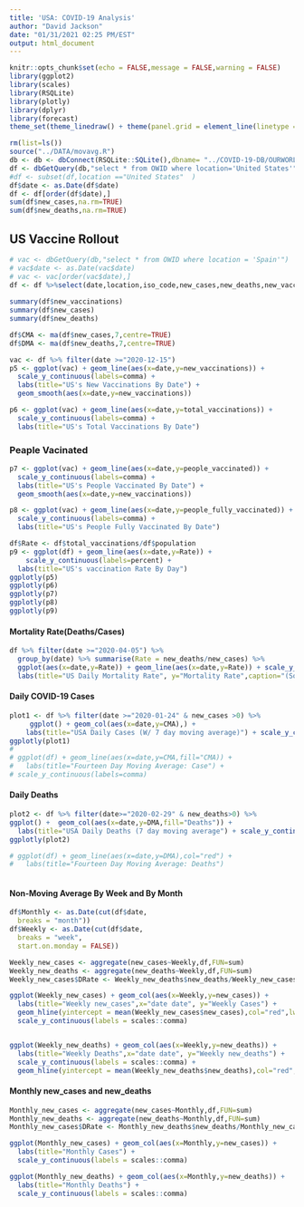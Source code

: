 ```yaml
---
title: 'USA: COVID-19 Analysis'
author: "David Jackson"
date: "01/31/2021 02:25 PM/EST"
output: html_document
---
```


```r
knitr::opts_chunk$set(echo = FALSE,message = FALSE,warning = FALSE)
library(ggplot2)
library(scales)
library(RSQLite)
library(plotly)
library(dplyr)
library(forecast)
theme_set(theme_linedraw() + theme(panel.grid = element_line(linetype = 'dashed')))

```
```r
rm(list=ls())
source("../DATA/movavg.R")
db <- db <- dbConnect(RSQLite::SQLite(),dbname= "../COVID-19-DB/OURWORLD.sqlite3")
df <- dbGetQuery(db,"select * from OWID where location='United States'")
#df <- subset(df,location =="United States"  )
df$date <- as.Date(df$date)
df <- df[order(df$date),]
sum(df$new_cases,na.rm=TRUE)
sum(df$new_deaths,na.rm=TRUE)
```

## US Vaccine Rollout 

```r
# vac <- dbGetQuery(db,"select * from OWID where location = 'Spain'")
# vac$date <- as.Date(vac$date)
# vac <- vac[order(vac$date),]
df <- df %>%select(date,location,iso_code,new_cases,new_deaths,new_vaccinations,new_vaccinations_smoothed,total_vaccinations,people_vaccinated,people_fully_vaccinated,population)
                    
summary(df$new_vaccinations)
summary(df$new_cases)
summary(df$new_deaths)
```
```r
df$CMA <- ma(df$new_cases,7,centre=TRUE)
df$DMA <- ma(df$new_deaths,7,centre=TRUE)
```

```r
vac <- df %>% filter(date >="2020-12-15")
p5 <- ggplot(vac) + geom_line(aes(x=date,y=new_vaccinations)) +
  scale_y_continuous(labels=comma) +
  labs(title="US's New Vaccinations By Date") +
  geom_smooth(aes(x=date,y=new_vaccinations))
```
```r
p6 <- ggplot(vac) + geom_line(aes(x=date,y=total_vaccinations)) +
  scale_y_continuous(labels=comma) +
  labs(title="US's Total Vaccinations By Date") 

```

### Peaple Vacinated 


```r
p7 <- ggplot(vac) + geom_line(aes(x=date,y=people_vaccinated)) +
  scale_y_continuous(labels=comma) +
  labs(title="US's People Vaccinated By Date") +
  geom_smooth(aes(x=date,y=new_vaccinations))
```
```r
p8 <- ggplot(vac) + geom_line(aes(x=date,y=people_fully_vaccinated)) +
  scale_y_continuous(labels=comma) +
  labs(title="US's People Fully Vaccinated By Date") 

```


```r
df$Rate <- df$total_vaccinations/df$population
p9 <- ggplot(df) + geom_line(aes(x=date,y=Rate)) + 
    scale_y_continuous(labels=percent) +
  labs(title="US's vaccination Rate By Day")
ggplotly(p5)
ggplotly(p6)
ggplotly(p7)
ggplotly(p8)
ggplotly(p9)

```

#### Mortality Rate(Deaths/Cases)

```r
df %>% filter(date >="2020-04-05") %>%
  group_by(date) %>% summarise(Rate = new_deaths/new_cases) %>%
  ggplot(aes(x=date,y=Rate)) + geom_line(aes(x=date,y=Rate)) + scale_y_continuous(labels = percent) + geom_smooth(method="loess",span=0.25)
  labs(title="US Daily Mortality Rate", y="Mortality Rate",caption="(Source: John Hopkins/Our World In Data)") 
```


#### Daily COVID-19 Cases

```r
plot1 <- df %>% filter(date >="2020-01-24" & new_cases >0) %>%
     ggplot() + geom_col(aes(x=date,y=CMA),) +
    labs(title="USA Daily Cases (W/ 7 day moving average)") + scale_y_continuous(labels=comma)
ggplotly(plot1)
# 
# ggplot(df) + geom_line(aes(x=date,y=CMA,fill="CMA)) + 
#   labs(title="Fourteen Day Moving Average: Case") +
# scale_y_continuous(labels=comma)
```

#### Daily Deaths

```r
plot2 <- df %>% filter(date>="2020-02-29" & new_deaths>0) %>%
ggplot() +  geom_col(aes(x=date,y=DMA,fill="Deaths")) +
  labs(title="USA Daily Deaths (7 day moving average") + scale_y_continuous(labels=comma)
ggplotly(plot2)

# ggplot(df) + geom_line(aes(x=date,y=DMA),col="red") + 
#   labs(title="Fourteen Day Moving Average: Deaths")
  
```

#### Non-Moving Average By Week and By Month

```r
df$Monthly <- as.Date(cut(df$date,
  breaks = "month"))
df$Weekly <- as.Date(cut(df$date,
  breaks = "week",
  start.on.monday = FALSE))

```
```r
Weekly_new_cases <- aggregate(new_cases~Weekly,df,FUN=sum)
Weekly_new_deaths <- aggregate(new_deaths~Weekly,df,FUN=sum)
Weekly_new_cases$DRate <- Weekly_new_deaths$new_deaths/Weekly_new_cases$new_cases

```
```r
ggplot(Weekly_new_cases) + geom_col(aes(x=Weekly,y=new_cases)) + 
  labs(title="Weekly new_cases",x="date date", y="Weekly Cases") +
  geom_hline(yintercept = mean(Weekly_new_cases$new_cases),col="red",lwd=1.5) +
  scale_y_continuous(labels = scales::comma) 


ggplot(Weekly_new_deaths) + geom_col(aes(x=Weekly,y=new_deaths)) + 
  labs(title="Weekly Deaths",x="date date", y="Weekly new_deaths") +
  scale_y_continuous(labels = scales::comma) +
  geom_hline(yintercept = mean(Weekly_new_deaths$new_deaths),col="red",lwd=1.5)
``` 

#### Monthly new_cases and new_deaths

```r

Monthly_new_cases <- aggregate(new_cases~Monthly,df,FUN=sum)
Monthly_new_deaths <- aggregate(new_deaths~Monthly,df,FUN=sum)
Monthly_new_cases$DRate <- Monthly_new_deaths$new_deaths/Monthly_new_cases$new_cases

```
```r
ggplot(Monthly_new_cases) + geom_col(aes(x=Monthly,y=new_cases)) +
  labs(title="Monthly Cases") +
  scale_y_continuous(labels = scales::comma)

ggplot(Monthly_new_deaths) + geom_col(aes(x=Monthly,y=new_deaths)) +
  labs(title="Monthly Deaths") +
  scale_y_continuous(labels = scales::comma)
```

